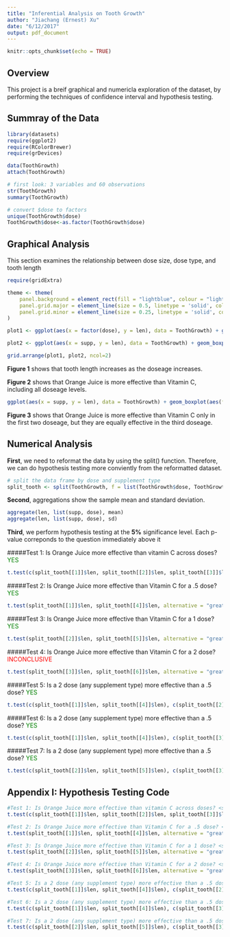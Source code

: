 ```yaml
---
title: "Inferential Analysis on Tooth Growth"
author: "Jiachang (Ernest) Xu"
date: "6/12/2017"
output: pdf_document
---
```


```r
knitr::opts_chunk$set(echo = TRUE)
```

## Overview

This project is a breif graphical and numericla exploration of the dataset, by performing the techniques of confidence interval and hypothesis testing.

## Summray of the Data

```r
library(datasets)
require(ggplot2)
require(RColorBrewer)
require(grDevices)

data(ToothGrowth)
attach(ToothGrowth)

# first look: 3 variables and 60 observations
str(ToothGrowth)
summary(ToothGrowth)

# convert $dose to factors
unique(ToothGrowth$dose)
ToothGrowth$dose<-as.factor(ToothGrowth$dose)

```

## Graphical Analysis

This section examines the relationship between dose size, dose type, and tooth length

```r
require(gridExtra)

theme <- theme(
    panel.background = element_rect(fill = "lightblue", colour = "lightblue", size = 0.5, linetype = "solid"),
    panel.grid.major = element_line(size = 0.5, linetype = 'solid', colour = "white"), 
    panel.grid.minor = element_line(size = 0.25, linetype = 'solid', colour = "white")
)

plot1 <- ggplot(aes(x = factor(dose), y = len), data = ToothGrowth) + geom_boxplot(aes(fill = factor(dose))) + theme + scale_fill_brewer(palette="PuBu") + labs(title = "Figure 1")

plot2 <- ggplot(aes(x = supp, y = len), data = ToothGrowth) + geom_boxplot(aes(fill = supp)) + theme + scale_fill_brewer(palette="YlOrRd") + labs(title = "Figure 2")

grid.arrange(plot1, plot2, ncol=2)
```

**Figure 1** shows that tooth length increases as the doseage increases.

**Figure 2** shows that Orange Juice is more effective than Vitamin C, including all doseage levels.

```r
ggplot(aes(x = supp, y = len), data = ToothGrowth) + geom_boxplot(aes(fill = supp)) + facet_wrap(~ dose) + theme + scale_fill_brewer(palette="YlOrRd")+ labs(title = "Figure 3") + annotate("text", x = 1.5, y = 2, label = c("p = .03","p = .0005","p = .5"))
```

**Figure 3** shows that Orange Juice is more effective than Vitamin C only in the first two doseage, but they are equally effective in the third doseage.

## Numerical Analysis

**First**, we need to reformat the data by using the split() function. Therefore, we can do hypothesis testing more conviently from the reformatted dataset.

```r
# split the data frame by dose and supplement type
split_tooth <- split(ToothGrowth, f = list(ToothGrowth$dose, ToothGrowth$supp))
```

**Second**, aggregations show the sample mean and standard deviation.

```r
aggregate(len, list(supp, dose), mean)
aggregate(len, list(supp, dose), sd)
```

**Third**, we perform hypothesis testing at the **5%** significance level. Each p-value correponds to the question immediately above it

#####Test 1: Is Orange Juice more effective than vitamin C across doses? <span style="color:green">YES</span>
```r
t.test(c(split_tooth[[1]]$len, split_tooth[[2]]$len, split_tooth[[3]]$len), c(split_tooth[[4]]$len, split_tooth[[5]]$len, split_tooth[[6]]$len), alternative = "greater")$p.value
```

#####Test 2: Is Orange Juice more effective than Vitamin C for a .5 dose? <span style="color:green">YES</span>
```r
t.test(split_tooth[[1]]$len, split_tooth[[4]]$len, alternative = "greater")$p.value
```

#####Test 3: Is Orange Juice more effective than Vitamin C for a 1 dose? <span style="color:green">YES</span>
```r
t.test(split_tooth[[2]]$len, split_tooth[[5]]$len, alternative = "greater")$p.value
```

#####Test 4: Is Orange Juice more effective than Vitamin C for a 2 dose? <span style="color:red">INCONCLUSIVE</span>
```r
t.test(split_tooth[[3]]$len, split_tooth[[6]]$len, alternative = "greater")$p.value
```

#####Test 5: Is a 2 dose (any supplement type) more effective than a .5 dose? <span style="color:green">YES</span>
```r
t.test(c(split_tooth[[1]]$len, split_tooth[[4]]$len), c(split_tooth[[2]]$len, split_tooth[[5]]$len), alternative = "less")$p.value
```

#####Test 6: Is a 2 dose (any supplement type) more effective than a .5 dose? <span style="color:green">YES</span>
```r
t.test(c(split_tooth[[1]]$len, split_tooth[[4]]$len), c(split_tooth[[3]]$len, split_tooth[[6]]$len), alternative = "less")$p.value
```

#####Test 7: Is a 2 dose (any supplement type) more effective than a .5 dose? <span style="color:green">YES</span>
```r
t.test(c(split_tooth[[2]]$len, split_tooth[[5]]$len), c(split_tooth[[3]]$len, split_tooth[[6]]$len), alternative = "less")$p.value
```

## Appendix I: Hypothesis Testing Code

```r
#Test 1: Is Orange Juice more effective than vitamin C across doses? <span style="color:green">YES</span>
t.test(c(split_tooth[[1]]$len, split_tooth[[2]]$len, split_tooth[[3]]$len), c(split_tooth[[4]]$len, split_tooth[[5]]$len, split_tooth[[6]]$len), alternative = "greater")$p.value

#Test 2: Is Orange Juice more effective than Vitamin C for a .5 dose? <span style="color:green">YES</span>
t.test(split_tooth[[1]]$len, split_tooth[[4]]$len, alternative = "greater")$p.value

#Test 3: Is Orange Juice more effective than Vitamin C for a 1 dose? <span style="color:green">YES</span>
t.test(split_tooth[[2]]$len, split_tooth[[5]]$len, alternative = "greater")$p.value

#Test 4: Is Orange Juice more effective than Vitamin C for a 2 dose? <span style="color:red">INCONCLUSIVE</span>
t.test(split_tooth[[3]]$len, split_tooth[[6]]$len, alternative = "greater")$p.value

#Test 5: Is a 2 dose (any supplement type) more effective than a .5 dose? <span style="color:green">YES</span>
t.test(c(split_tooth[[1]]$len, split_tooth[[4]]$len), c(split_tooth[[2]]$len, split_tooth[[5]]$len), alternative = "less")$p.value

#Test 6: Is a 2 dose (any supplement type) more effective than a .5 dose? <span style="color:green">YES</span>
t.test(c(split_tooth[[1]]$len, split_tooth[[4]]$len), c(split_tooth[[3]]$len, split_tooth[[6]]$len), alternative = "less")$p.value

#Test 7: Is a 2 dose (any supplement type) more effective than a .5 dose? <span style="color:green">YES</span>
t.test(c(split_tooth[[2]]$len, split_tooth[[5]]$len), c(split_tooth[[3]]$len, split_tooth[[6]]$len), alternative = "less")$p.value

```

